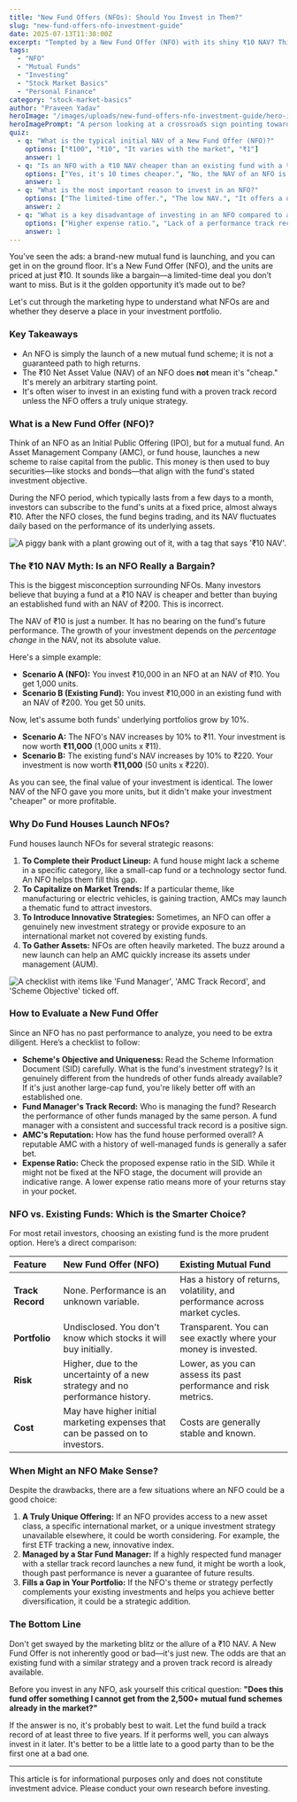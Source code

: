 ```yaml
---
title: "New Fund Offers (NFOs): Should You Invest in Them?"
slug: "new-fund-offers-nfo-investment-guide"
date: 2025-07-13T11:30:00Z
excerpt: "Tempted by a New Fund Offer (NFO) with its shiny ₹10 NAV? This guide debunks the 'cheap' NAV myth and explains how to decide if a new mutual fund is right for your portfolio."
tags:
  - "NFO"
  - "Mutual Funds"
  - "Investing"
  - "Stock Market Basics"
  - "Personal Finance"
category: "stock-market-basics"
author: "Praveen Yadav"
heroImage: "/images/uploads/new-fund-offers-nfo-investment-guide/hero-image.jpg"
heroImagePrompt: "A person looking at a crossroads sign pointing towards 'NFO' and 'Existing Fund', symbolizing an investment choice."
quiz:
  - q: "What is the typical initial NAV of a New Fund Offer (NFO)?"
    options: ["₹100", "₹10", "It varies with the market", "₹1"]
    answer: 1
  - q: "Is an NFO with a ₹10 NAV cheaper than an existing fund with a ₹100 NAV?"
    options: ["Yes, it's 10 times cheaper.", "No, the NAV of an NFO is just a starting point and doesn't indicate value.", "It depends on the fund manager.", "Yes, because you get more units."]
    answer: 1
  - q: "What is the most important reason to invest in an NFO?"
    options: ["The limited-time offer.", "The low NAV.", "It offers a unique investment strategy not available elsewhere.", "The marketing campaign is very convincing."]
    answer: 2
  - q: "What is a key disadvantage of investing in an NFO compared to an existing fund?"
    options: ["Higher expense ratio.", "Lack of a performance track record.", "They are always close-ended.", "They are not regulated by SEBI."]
    answer: 1
---
```


You’ve seen the ads: a brand-new mutual fund is launching, and you can get in on the ground floor. It's a New Fund Offer (NFO), and the units are priced at just ₹10. It sounds like a bargain—a limited-time deal you don’t want to miss. But is it the golden opportunity it’s made out to be?

Let's cut through the marketing hype to understand what NFOs are and whether they deserve a place in your investment portfolio.

### Key Takeaways
*   An NFO is simply the launch of a new mutual fund scheme; it is not a guaranteed path to high returns.
*   The ₹10 Net Asset Value (NAV) of an NFO does **not** mean it's "cheap." It's merely an arbitrary starting point.
*   It's often wiser to invest in an existing fund with a proven track record unless the NFO offers a truly unique strategy.

### What is a New Fund Offer (NFO)?

Think of an NFO as an Initial Public Offering (IPO), but for a mutual fund. An Asset Management Company (AMC), or fund house, launches a new scheme to raise capital from the public. This money is then used to buy securities—like stocks and bonds—that align with the fund's stated investment objective.

During the NFO period, which typically lasts from a few days to a month, investors can subscribe to the fund's units at a fixed price, almost always ₹10. After the NFO closes, the fund begins trading, and its NAV fluctuates daily based on the performance of its underlying assets.

![A piggy bank with a plant growing out of it, with a tag that says '₹10 NAV'.](/images/uploads/new-fund-offers-nfo-investment-guide/nfo-nav-myth.png)

### The ₹10 NAV Myth: Is an NFO Really a Bargain?

This is the biggest misconception surrounding NFOs. Many investors believe that buying a fund at a ₹10 NAV is cheaper and better than buying an established fund with an NAV of ₹200. This is incorrect.

The NAV of ₹10 is just a number. It has no bearing on the fund's future performance. The growth of your investment depends on the *percentage change* in the NAV, not its absolute value.

Here's a simple example:

*   **Scenario A (NFO):** You invest ₹10,000 in an NFO at an NAV of ₹10. You get 1,000 units.
*   **Scenario B (Existing Fund):** You invest ₹10,000 in an existing fund with an NAV of ₹200. You get 50 units.

Now, let's assume both funds' underlying portfolios grow by 10%.

*   **Scenario A:** The NFO's NAV increases by 10% to ₹11. Your investment is now worth **₹11,000** (1,000 units x ₹11).
*   **Scenario B:** The existing fund's NAV increases by 10% to ₹220. Your investment is now worth **₹11,000** (50 units x ₹220).

As you can see, the final value of your investment is identical. The lower NAV of the NFO gave you more units, but it didn't make your investment "cheaper" or more profitable.

### Why Do Fund Houses Launch NFOs?

Fund houses launch NFOs for several strategic reasons:

1.  **To Complete their Product Lineup:** A fund house might lack a scheme in a specific category, like a small-cap fund or a technology sector fund. An NFO helps them fill this gap.
2.  **To Capitalize on Market Trends:** If a particular theme, like manufacturing or electric vehicles, is gaining traction, AMCs may launch a thematic fund to attract investors.
3.  **To Introduce Innovative Strategies:** Sometimes, an NFO can offer a genuinely new investment strategy or provide exposure to an international market not covered by existing funds.
4.  **To Gather Assets:** NFOs are often heavily marketed. The buzz around a new launch can help an AMC quickly increase its assets under management (AUM).

![A checklist with items like 'Fund Manager', 'AMC Track Record', and 'Scheme Objective' ticked off.](/images/uploads/new-fund-offers-nfo-investment-guide/nfo-evaluation-checklist.png)

### How to Evaluate a New Fund Offer

Since an NFO has no past performance to analyze, you need to be extra diligent. Here’s a checklist to follow:

*   **Scheme's Objective and Uniqueness:** Read the Scheme Information Document (SID) carefully. What is the fund's investment strategy? Is it genuinely different from the hundreds of other funds already available? If it's just another large-cap fund, you're likely better off with an established one.
*   **Fund Manager's Track Record:** Who is managing the fund? Research the performance of other funds managed by the same person. A fund manager with a consistent and successful track record is a positive sign.
*   **AMC's Reputation:** How has the fund house performed overall? A reputable AMC with a history of well-managed funds is generally a safer bet.
*   **Expense Ratio:** Check the proposed expense ratio in the SID. While it might not be fixed at the NFO stage, the document will provide an indicative range. A lower expense ratio means more of your returns stay in your pocket.

### NFO vs. Existing Funds: Which is the Smarter Choice?

For most retail investors, choosing an existing fund is the more prudent option. Here’s a direct comparison:

| Feature | New Fund Offer (NFO) | Existing Mutual Fund |
| :--- | :--- | :--- |
| **Track Record** | None. Performance is an unknown variable. | Has a history of returns, volatility, and performance across market cycles. |
| **Portfolio** | Undisclosed. You don't know which stocks it will buy initially. | Transparent. You can see exactly where your money is invested. |
| **Risk** | Higher, due to the uncertainty of a new strategy and no performance history. | Lower, as you can assess its past performance and risk metrics. |
| **Cost** | May have higher initial marketing expenses that can be passed on to investors. | Costs are generally stable and known. |

### When Might an NFO Make Sense?

Despite the drawbacks, there are a few situations where an NFO could be a good choice:

1.  **A Truly Unique Offering:** If an NFO provides access to a new asset class, a specific international market, or a unique investment strategy unavailable elsewhere, it could be worth considering. For example, the first ETF tracking a new, innovative index.
2.  **Managed by a Star Fund Manager:** If a highly respected fund manager with a stellar track record launches a new fund, it might be worth a look, though past performance is never a guarantee of future results.
3.  **Fills a Gap in Your Portfolio:** If the NFO's theme or strategy perfectly complements your existing investments and helps you achieve better diversification, it could be a strategic addition.

### The Bottom Line

Don't get swayed by the marketing blitz or the allure of a ₹10 NAV. A New Fund Offer is not inherently good or bad—it's just new. The odds are that an existing fund with a similar strategy and a proven track record is already available.

Before you invest in any NFO, ask yourself this critical question: **"Does this fund offer something I cannot get from the 2,500+ mutual fund schemes already in the market?"**

If the answer is no, it's probably best to wait. Let the fund build a track record of at least three to five years. If it performs well, you can always invest in it later. It's better to be a little late to a good party than to be the first one at a bad one.

---
This article is for informational purposes only and does not constitute investment advice. Please conduct your own research before investing.